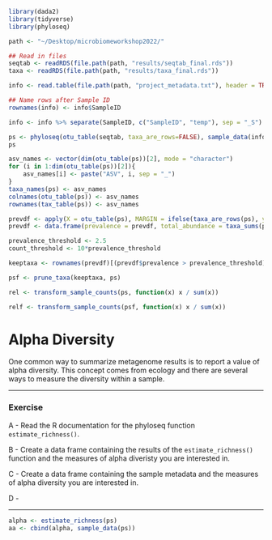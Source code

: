```r
library(dada2)
library(tidyverse)
library(phyloseq)

path <- "~/Desktop/microbiomeworkshop2022/"

## Read in files
seqtab <- readRDS(file.path(path, "results/seqtab_final.rds"))
taxa <- readRDS(file.path(path, "results/taxa_final.rds"))

info <- read.table(file.path(path, "project_metadata.txt"), header = TRUE)

## Name rows after Sample ID
rownames(info) <- info$SampleID

info <- info %>% separate(SampleID, c("SampleID", "temp"), sep = "_S")

ps <- phyloseq(otu_table(seqtab, taxa_are_rows=FALSE), sample_data(info), tax_table(taxa))
ps

asv_names <- vector(dim(otu_table(ps))[2], mode = "character")
for (i in 1:dim(otu_table(ps))[2]){
	asv_names[i] <- paste("ASV", i, sep = "_")
}
taxa_names(ps) <- asv_names
colnames(otu_table(ps)) <- asv_names
rownames(tax_table(ps)) <- asv_names

prevdf <- apply(X = otu_table(ps), MARGIN = ifelse(taxa_are_rows(ps), yes = 1, no = 2), FUN = function(x){sum(x > 0)})
prevdf <- data.frame(prevalence = prevdf, total_abundance = taxa_sums(ps), tax_table(ps))

prevalence_threshold <- 2.5
count_threshold <- 10*prevalence_threshold

keeptaxa <- rownames(prevdf)[(prevdf$prevalence > prevalence_threshold) & (prevdf$total_abundance > count_threshold)]

psf <- prune_taxa(keeptaxa, ps)

rel <- transform_sample_counts(ps, function(x) x / sum(x))

relf <- transform_sample_counts(psf, function(x) x / sum(x))
```

# Alpha Diversity

One common way to summarize metagenome results is to report a value of alpha diversity. This concept comes from ecology and there are several ways to measure the diversity within a sample. 

---

### Exercise

A - Read the R documentation for the phyloseq function `estimate_richness()`. 

B - Create a data frame containing the results of the `estimate_richness()` function and the measures of alpha diveristy you are interested in. 

C - Create a data frame containing the sample metadata and the measures of alpha diversity you are interested in. 

D - 

---

```r
alpha <- estimate_richness(ps)
aa <- cbind(alpha, sample_data(ps))
```
